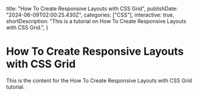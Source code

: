   title: "How To Create Responsive Layouts with CSS Grid",
  publishDate: "2024-06-09T02:00:25.430Z",
  categories: ["CSS"],
  interactive: true,
  shortDescription: "This is a tutorial on How To Create Responsive Layouts with CSS Grid.",
}

# How To Create Responsive Layouts with CSS Grid

This is the content for the How To Create Responsive Layouts with CSS Grid tutorial.
